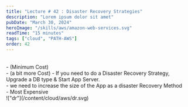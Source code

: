 ```yaml
---
title: "Lecture # 42 : Disaster Recovery Strategies"
description: "Lorem ipsum dolor sit amet"
pubDate: "March 30, 2024"
heroImage: "/skills/aws/amazon-web-services.svg"
readTime: "15 minutes"
tags: ["cloud", "PATH-AWS"]
order: 42
---
```



<br />
<Section link="backup-and-restore" title="Backup & Restore" /> 
- (Minimum Cost)

<br />
<Section link="pilot-light" title="Pilot Light" /> 
- (a bit more Cost)
- If you need to do a Disaster Recovery Strategy, Upgrade a DB type & Start App Server.

<br />
<Section link="warm-standby" title="Warm Standby" /> 
- we need to increase the size of the App as a disaster Recovery Method

<br />
<Section link="hotsite" title="MultiSite/Hotsite" /> 
- Most Expensive

<br />
!["dr"](/content/cloud/aws/dr.svg)
<br />
